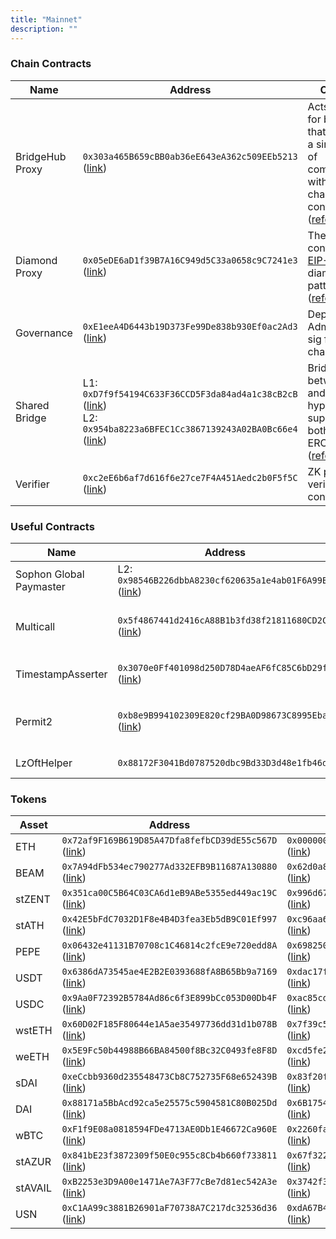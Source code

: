 ```yaml
---
title: "Mainnet"
description: ""
---
```


### Chain Contracts

| Name            | Address                                                                                                                                                                                                                                                                          | Comment                                                                                                                                                                                                  |
| --------------- | -------------------------------------------------------------------------------------------------------------------------------------------------------------------------------------------------------------------------------------------------------------------------------- | -------------------------------------------------------------------------------------------------------------------------------------------------------------------------------------------------------- |
| BridgeHub Proxy | `0x303a465B659cBB0ab36eE643eA362c509EEb5213` ([link](https://etherscan.io/address/0x303a465B659cBB0ab36eE643eA362c509EEb5213))                                                                                                                                                   | Acts as a hub for bridges, so that they have a single point of communication with all ZK chain contracts ([reference](https://docs.zksync.io/zk-stack/components/shared-bridges#components-bridgehub))   |
| Diamond Proxy   | `0x05eDE6aD1f39B7A16C949d5C33a0658c9C7241e3` ([link](https://etherscan.io/address/0x05eDE6aD1f39B7A16C949d5C33a0658c9C7241e3))                                                                                                                                                   | The main contract uses [EIP-2535](https://eips.ethereum.org/EIPS/eip-2535) diamond proxy pattern ([reference](https://docs.zksync.io/build/developer-reference/era-contracts/l1-contracts#diamondproxy)) |
| Governance      | `0xE1eeA4D6443b19D373Fe99De838b930Ef0ac2Ad3` ([link](https://etherscan.io/address/0xE1eeA4D6443b19D373Fe99De838b930Ef0ac2Ad3))                                                                                                                                                   | Deployer and Admin multi-sig for ZK chains                                                                                                                                                               |
| Shared Bridge   | L1: `0xD7f9f54194C633F36CCD5F3da84ad4a1c38cB2cB` ([link](https://etherscan.io/address/0xD7f9f54194C633F36CCD5F3da84ad4a1c38cB2cB))<br/>L2: `0x954ba8223a6BFEC1Cc3867139243A02BA0Bc66e4` ([link](https://explorer.sophon.xyz/address/0x954ba8223a6BFEC1Cc3867139243A02BA0Bc66e4)) | Bridges assets between L1 and hyperchains, supporting both ETH and ERC20 tokens ([reference](https://docs.zksync.io/zk-stack/components/shared-bridges))                                                 |
| Verifier        | `0xc2eE6b6af7d616f6e27ce7F4A451Aedc2b0F5f5C` ([link](https://etherscan.io/address/0xc2eE6b6af7d616f6e27ce7F4A451Aedc2b0F5f5C))                                                                                                                                                   | ZK proof verifier contract                                                                                                                                                                               |

### Useful Contracts

| Name                    | Address                                                                                                                                   | Comment                                                                                                                |
| ----------------------- | ----------------------------------------------------------------------------------------------------------------------------------------- | ---------------------------------------------------------------------------------------------------------------------- |
| Sophon Global Paymaster | L2: `0x98546B226dbbA8230cf620635a1e4ab01F6A99B2` ([link](https://explorer.sophon.xyz/address/0x98546B226dbbA8230cf620635a1e4ab01F6A99B2)) | Sponsors all transactions                                                                                              |
| Multicall               | `0x5f4867441d2416cA88B1b3fd38f21811680CD2C8` ([link](https://explorer.sophon.xyz/address/0x5f4867441d2416cA88B1b3fd38f21811680CD2C8))     | Enables more efficient contract querying: [https://github.com/mds1/multicall](https://github.com/mds1/multicall)       |
| TimestampAsserter      | `0x3070e0Ff401098d250D78D4aeAF6fC85C6bD29ff` ([link](https://explorer.sophon.xyz/address/0x3070e0Ff401098d250D78D4aeAF6fC85C6bD29ff))     | Verifies if the current block timestamp falls within a specified range |
| Permit2                 | `0xb8e9B994102309E820cf29BA0D98673C8995Ebad` ([link](https://explorer.sophon.xyz/address/0xb8e9B994102309E820cf29BA0D98673C8995Ebad))     | Makes token approvals easier and more secure: [https://github.com/Uniswap/permit2](https://github.com/Uniswap/permit2) |
| LzOftHelper             | `0x88172F3041Bd0787520dbc9Bd33D3d48e1fb46dc`                                                                                              | LayerZero OFT Helper contract - See [LayerZero Integration](/build/tokens/layerzero_integration)                       |

### Tokens

| Asset   | Address                                                                                                                               | L1 Address                                                                                                                     |
| ------- | ------------------------------------------------------------------------------------------------------------------------------------- | ------------------------------------------------------------------------------------------------------------------------------ |
| ETH     | `0x72af9F169B619D85A47Dfa8fefbCD39dE55c567D` ([link](https://explorer.sophon.xyz/address/0x72af9F169B619D85A47Dfa8fefbCD39dE55c567D)) | `0x0000000000000000000000000000000000000000` ([link](https://etherscan.io/address/0x0000000000000000000000000000000000000000)) |
| BEAM    | `0x7A94dFb534ec790277Ad332EFB9B11687A130880` ([link](https://explorer.sophon.xyz/address/0x7A94dFb534ec790277Ad332EFB9B11687A130880)) | `0x62d0a8458ed7719fdaf978fe5929c6d342b0bfce` ([link](https://etherscan.io/address/0x62d0a8458ed7719fdaf978fe5929c6d342b0bfce)) |
| stZENT  | `0x351ca00C5B64C03CA6d1eB9ABe5355ed449ac19C` ([link](https://explorer.sophon.xyz/address/0x351ca00C5B64C03CA6d1eB9ABe5355ed449ac19C)) | `0x996d67aa9b37df96428ad3608cb21352bf1fdb90` ([link](https://etherscan.io/address/0x996d67aa9b37df96428ad3608cb21352bf1fdb90)) |
| stATH   | `0x42E5bFdC7032D1F8e4B4D3fea3Eb5dB9C01Ef997` ([link](https://explorer.sophon.xyz/address/0x42E5bFdC7032D1F8e4B4D3fea3Eb5dB9C01Ef997)) | `0xc96aa65f31e41b4ca6924b86d93e25686019e59c` ([link](https://etherscan.io/address/0xc96aa65f31e41b4ca6924b86d93e25686019e59c)) |
| PEPE    | `0x06432e41131B70708c1C46814c2fcE9e720edd8A` ([link](https://explorer.sophon.xyz/address/0x06432e41131B70708c1C46814c2fcE9e720edd8A)) | `0x6982508145454Ce325dDbE47a25d4ec3d2311933` ([link](https://etherscan.io/address/0x6982508145454Ce325dDbE47a25d4ec3d2311933)) |
| USDT    | `0x6386dA73545ae4E2B2E0393688fA8B65Bb9a7169` ([link](https://explorer.sophon.xyz/address/0x6386dA73545ae4E2B2E0393688fA8B65Bb9a7169)) | `0xdac17f958d2ee523a2206206994597c13d831ec7` ([link](https://etherscan.io/address/0xdac17f958d2ee523a2206206994597c13d831ec7)) |
| USDC    | `0x9Aa0F72392B5784Ad86c6f3E899bCc053D00Db4F` ([link](https://explorer.sophon.xyz/address/0x9Aa0F72392B5784Ad86c6f3E899bCc053D00Db4F)) | `0xac85cda0c91d5571e79deac9ecef6fa90978bb5b` ([link](https://etherscan.io/address/0xac85cda0c91d5571e79deac9ecef6fa90978bb5b)) |
| wstETH  | `0x60D02F185F80644e1A5ae35497736dd31d1b078B` ([link](https://explorer.sophon.xyz/address/0x60D02F185F80644e1A5ae35497736dd31d1b078B)) | `0x7f39c581f595b53c5cb19bd0b3f8da6c935e2ca0` ([link](https://etherscan.io/address/0x7f39c581f595b53c5cb19bd0b3f8da6c935e2ca0)) |
| weETH   | `0x5E9Fc50b44988B66BA84500f8Bc32C0493fe8F8D` ([link](https://explorer.sophon.xyz/address/0x5E9Fc50b44988B66BA84500f8Bc32C0493fe8F8D)) | `0xcd5fe23c85820f7b72d0926fc9b05b43e359b7ee` ([link](https://etherscan.io/address/0xcd5fe23c85820f7b72d0926fc9b05b43e359b7ee)) |
| sDAI    | `0xeCcbb9360d235548473Cb8C752735F68e652439B` ([link](https://explorer.sophon.xyz/address/0xeCcbb9360d235548473Cb8C752735F68e652439B)) | `0x83f20f44975d03b1b09e64809b757c47f942beea` ([link](https://etherscan.io/address/0x83f20f44975d03b1b09e64809b757c47f942beea)) |
| DAI     | `0x88171a5BbAcd92ca5e25575c5904581C80B025Dd` ([link](https://explorer.sophon.xyz/address/0x88171a5BbAcd92ca5e25575c5904581C80B025Dd)) | `0x6B175474E89094C44Da98b954EedeAC495271d0F` ([link](https://etherscan.io/address/0x6B175474E89094C44Da98b954EedeAC495271d0F)) |
| wBTC    | `0xF1f9E08a0818594FDe4713AE0Db1E46672Ca960E` ([link](https://explorer.sophon.xyz/address/0xF1f9E08a0818594FDe4713AE0Db1E46672Ca960E)) | `0x2260fac5e5542a773aa44fbcfedf7c193bc2c599` ([link](https://etherscan.io/address/0x2260fac5e5542a773aa44fbcfedf7c193bc2c599)) |
| stAZUR  | `0x841bE23f3872309f50E0c955c8Cb4b660f733811` ([link](https://explorer.sophon.xyz/address/0x841bE23f3872309f50E0c955c8Cb4b660f733811)) | `0x67f3228fd58f5a26d93a5dd0c6989b69c95618eb` ([link](https://etherscan.io/address/0x67f3228fd58f5a26d93a5dd0c6989b69c95618eb)) |
| stAVAIL | `0xB2253e3D9A00e1471Ae7A3F77cBe7d81ec542A3e` ([link](https://explorer.sophon.xyz/address/0xB2253e3D9A00e1471Ae7A3F77cBe7d81ec542A3e)) | `0x3742f3fcc56b2d46c7b8ca77c23be60cd43ca80a` ([link](https://etherscan.io/address/0x3742f3fcc56b2d46c7b8ca77c23be60cd43ca80a)) |
| USN     | `0xC1AA99c3881B26901aF70738A7C217dc32536d36` ([link](https://explorer.sophon.xyz/address/0xC1AA99c3881B26901aF70738A7C217dc32536d36)) | `0xdA67B4284609d2d48e5d10cfAc411572727dc1eD` ([link](https://etherscan.io/address/0xdA67B4284609d2d48e5d10cfAc411572727dc1eD)) |
